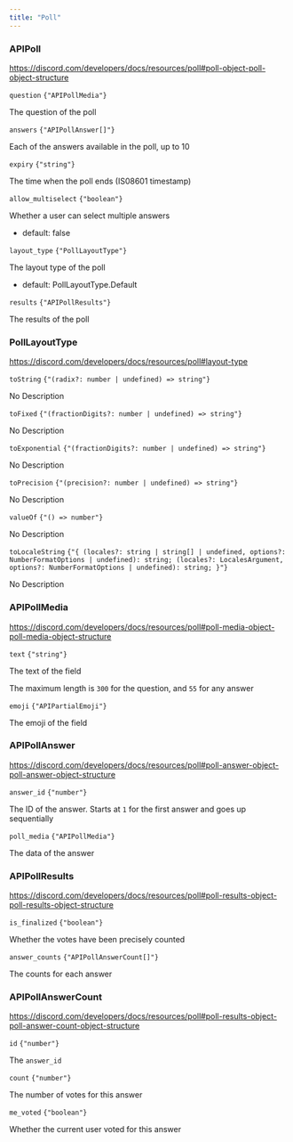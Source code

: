 ```yaml
---
title: "Poll"
---
```

                 
### APIPoll

https://discord.com/developers/docs/resources/poll#poll-object-poll-object-structure

<div className='*:border-b [&>*:last-child]:border-b-0'><div className='text-sm text-fd-muted-foreground py-4'>

<div className="flex flex-row items-center gap-4">
  <code className="text-sm">question</code>
  <code className="text-fd-muted-foreground">{"APIPollMedia"}</code>
</div>

The question of the poll



</div>
<div className='text-sm text-fd-muted-foreground py-4'>

<div className="flex flex-row items-center gap-4">
  <code className="text-sm">answers</code>
  <code className="text-fd-muted-foreground">{"APIPollAnswer[]"}</code>
</div>

Each of the answers available in the poll, up to 10



</div>
<div className='text-sm text-fd-muted-foreground py-4'>

<div className="flex flex-row items-center gap-4">
  <code className="text-sm">expiry</code>
  <code className="text-fd-muted-foreground">{"string"}</code>
</div>

The time when the poll ends (IS08601 timestamp)



</div>
<div className='text-sm text-fd-muted-foreground py-4'>

<div className="flex flex-row items-center gap-4">
  <code className="text-sm">allow_multiselect</code>
  <code className="text-fd-muted-foreground">{"boolean"}</code>
</div>

Whether a user can select multiple answers

- default:
false

</div>
<div className='text-sm text-fd-muted-foreground py-4'>

<div className="flex flex-row items-center gap-4">
  <code className="text-sm">layout_type</code>
  <code className="text-fd-muted-foreground">{"PollLayoutType"}</code>
</div>

The layout type of the poll

- default:
PollLayoutType.Default

</div>
<div className='text-sm text-fd-muted-foreground py-4'>

<div className="flex flex-row items-center gap-4">
  <code className="text-sm">results</code>
  <code className="text-fd-muted-foreground">{"APIPollResults"}</code>
</div>

The results of the poll



</div></div>

### PollLayoutType

https://discord.com/developers/docs/resources/poll#layout-type

<div className='*:border-b [&>*:last-child]:border-b-0'><div className='text-sm text-fd-muted-foreground py-4'>

<div className="flex flex-row items-center gap-4">
  <code className="text-sm">toString</code>
  <code className="text-fd-muted-foreground">{"(radix?: number | undefined) => string"}</code>
</div>

No Description



</div>
<div className='text-sm text-fd-muted-foreground py-4'>

<div className="flex flex-row items-center gap-4">
  <code className="text-sm">toFixed</code>
  <code className="text-fd-muted-foreground">{"(fractionDigits?: number | undefined) => string"}</code>
</div>

No Description



</div>
<div className='text-sm text-fd-muted-foreground py-4'>

<div className="flex flex-row items-center gap-4">
  <code className="text-sm">toExponential</code>
  <code className="text-fd-muted-foreground">{"(fractionDigits?: number | undefined) => string"}</code>
</div>

No Description



</div>
<div className='text-sm text-fd-muted-foreground py-4'>

<div className="flex flex-row items-center gap-4">
  <code className="text-sm">toPrecision</code>
  <code className="text-fd-muted-foreground">{"(precision?: number | undefined) => string"}</code>
</div>

No Description



</div>
<div className='text-sm text-fd-muted-foreground py-4'>

<div className="flex flex-row items-center gap-4">
  <code className="text-sm">valueOf</code>
  <code className="text-fd-muted-foreground">{"() => number"}</code>
</div>

No Description



</div>
<div className='text-sm text-fd-muted-foreground py-4'>

<div className="flex flex-row items-center gap-4">
  <code className="text-sm">toLocaleString</code>
  <code className="text-fd-muted-foreground">{"{ (locales?: string | string[] | undefined, options?: NumberFormatOptions | undefined): string; (locales?: LocalesArgument, options?: NumberFormatOptions | undefined): string; }"}</code>
</div>

No Description



</div></div>

### APIPollMedia

https://discord.com/developers/docs/resources/poll#poll-media-object-poll-media-object-structure

<div className='*:border-b [&>*:last-child]:border-b-0'><div className='text-sm text-fd-muted-foreground py-4'>

<div className="flex flex-row items-center gap-4">
  <code className="text-sm">text</code>
  <code className="text-fd-muted-foreground">{"string"}</code>
</div>

The text of the field

The maximum length is `300` for the question, and `55` for any answer



</div>
<div className='text-sm text-fd-muted-foreground py-4'>

<div className="flex flex-row items-center gap-4">
  <code className="text-sm">emoji</code>
  <code className="text-fd-muted-foreground">{"APIPartialEmoji"}</code>
</div>

The emoji of the field



</div></div>

### APIPollAnswer

https://discord.com/developers/docs/resources/poll#poll-answer-object-poll-answer-object-structure

<div className='*:border-b [&>*:last-child]:border-b-0'><div className='text-sm text-fd-muted-foreground py-4'>

<div className="flex flex-row items-center gap-4">
  <code className="text-sm">answer_id</code>
  <code className="text-fd-muted-foreground">{"number"}</code>
</div>

The ID of the answer. Starts at `1` for the first answer and goes up sequentially



</div>
<div className='text-sm text-fd-muted-foreground py-4'>

<div className="flex flex-row items-center gap-4">
  <code className="text-sm">poll_media</code>
  <code className="text-fd-muted-foreground">{"APIPollMedia"}</code>
</div>

The data of the answer



</div></div>

### APIPollResults

https://discord.com/developers/docs/resources/poll#poll-results-object-poll-results-object-structure

<div className='*:border-b [&>*:last-child]:border-b-0'><div className='text-sm text-fd-muted-foreground py-4'>

<div className="flex flex-row items-center gap-4">
  <code className="text-sm">is_finalized</code>
  <code className="text-fd-muted-foreground">{"boolean"}</code>
</div>

Whether the votes have been precisely counted



</div>
<div className='text-sm text-fd-muted-foreground py-4'>

<div className="flex flex-row items-center gap-4">
  <code className="text-sm">answer_counts</code>
  <code className="text-fd-muted-foreground">{"APIPollAnswerCount[]"}</code>
</div>

The counts for each answer



</div></div>

### APIPollAnswerCount

https://discord.com/developers/docs/resources/poll#poll-results-object-poll-answer-count-object-structure

<div className='*:border-b [&>*:last-child]:border-b-0'><div className='text-sm text-fd-muted-foreground py-4'>

<div className="flex flex-row items-center gap-4">
  <code className="text-sm">id</code>
  <code className="text-fd-muted-foreground">{"number"}</code>
</div>

The `answer_id`



</div>
<div className='text-sm text-fd-muted-foreground py-4'>

<div className="flex flex-row items-center gap-4">
  <code className="text-sm">count</code>
  <code className="text-fd-muted-foreground">{"number"}</code>
</div>

The number of votes for this answer



</div>
<div className='text-sm text-fd-muted-foreground py-4'>

<div className="flex flex-row items-center gap-4">
  <code className="text-sm">me_voted</code>
  <code className="text-fd-muted-foreground">{"boolean"}</code>
</div>

Whether the current user voted for this answer



</div></div>